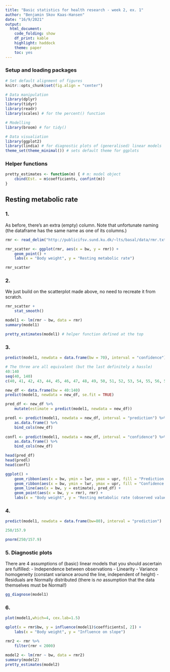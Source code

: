 ```yaml
---
title: "Basic statistics for health research - week 2, ex. 1"
author: "Benjamin Skov Kaas-Hansen"
date: "16/9/2021"
output: 
  html_document: 
    code_folding: show
    df_print: kable
    highlight: haddock
    theme: paper
    toc: yes
---
```


### Setup and loading packages

```r
# Set default alignment of figures
knitr::opts_chunk$set(fig.align = "center")

# Data manipulation
library(dplyr)
library(tidyr)
library(readr)
library(scales) # for the percent() function

# Modelling
library(broom) # for tidy()

# Data visualiation
library(ggplot2)
library(lindia) # for diagnostic plots of (generalised) linear models
theme_set(theme_minimal()) # sets default theme for ggplots
```

### Helper functions

```r
pretty_estimates <- function(m) { # m: model object
	cbind(Est. = m$coefficients, confint(m))
}
```

## Resting metabolic rate

### 1. 

As before, there's an extra (empty) column. Note that unfortunate naming (the dataframe has the same name as one of its columns.)
```r
rmr <- read_delim("http://publicifsv.sund.ku.dk/~lts/basal/data/rmr.txt", delim = " ")

rmr_scatter <- ggplot(rmr, aes(x = bw, y = rmr)) +
	geom_point() +
	labs(x = "Body weight", y = "Resting metabolic rate")

rmr_scatter
```

### 2. 
We just build on the scatterplot made above, no need to recreate it from scratch.
```r
rmr_scatter +
	stat_smooth()
```

```r
model1 <- lm(rmr ~ bw, data = rmr)
summary(model1)

pretty_estimates(model1) # helper function defined at the top
```

### 3. 
```r
predict(model1, newdata = data.frame(bw = 70), interval = "confidence")

# The three are all equivalent (but the last definitely a hassle)
40:140
seq(40, 140)
c(40, 41, 42, 43, 44, 45, 46, 47, 48, 49, 50, 51, 52, 53, 54, 55, 56, 57, 58, 59, 60, 61, 62, 63, 64, 65, 66, 67, 68, 69, 70, 71, 72, 73, 74, 75, 76, 77, 78, 79, 80, 81, 82, 83, 84, 85, 86, 87, 88, 89, 90, 91, 92, 93, 94, 95, 96, 97, 98, 99, 100, 101, 102, 103, 104, 105, 106, 107, 108, 109, 110, 111, 112, 113, 114, 115, 116, 117, 118, 119, 120, 121, 122, 123, 124, 125, 126, 127, 128, 129, 130, 131, 132, 133, 134, 135, 136, 137, 138, 139, 140)

new_df <- data.frame(bw = 40:140)
predict(model1, newdata = new_df, se.fit = TRUE)

pred_df <- new_df %>% 
	mutate(estimate = predict(model1, newdata = new_df))

predl <- predict(model1, newdata = new_df, interval = "prediction") %>% 
	as.data.frame() %>% 
	bind_cols(new_df)
	
confl <- predict(model1, newdata = new_df, interval = "confidence") %>% 
	as.data.frame() %>% 
	bind_cols(new_df)

head(pred_df)
head(predl)
head(confl)

ggplot() +
	geom_ribbon(aes(x = bw, ymin = lwr, ymax = upr, fill = "Prediction interval"), predl, alpha = 0.5) +
	geom_ribbon(aes(x = bw, ymin = lwr, ymax = upr, fill = "Confidence interval"), confl, alpha = 0.5) +
	geom_line(aes(x = bw, y = estimate), pred_df) +
	geom_point(aes(x = bw, y = rmr), rmr) +
	labs(x = "Body weight", y = "Resting metabolic rate (observed values as points)")
```

### 4. 
```r
predict(model1, newdata = data.frame(bw=80), interval = "prediction")

250/157.9

pnorm(250/157.9)
```

### 5. Diagnostic plots
There are 4 assumptions of (basic) linear models that you should ascertain are fulfilled:
- Independence between observations
- Linearity
- Variance homogeneity (constant variance around the line, independent of height)
- Residuals are Normally distributed (there is *no* assumption that the data themselves must be Normal!)

```r
gg_diagnose(model1)
```

### 6. 
```r
plot(model1,which=4, cex.lab=1.5)

qplot(x = rmr$bw, y = influence(model1)$coefficients[, 2]) +
	labs(x = "Body weight", y = "Influence on slope")
```

```r
rmr2 <- rmr %>% 
	filter(rmr < 2000)

model2 <- lm(rmr ~ bw, data = rmr2)
summary(model2)
pretty_estimates(model2)
```